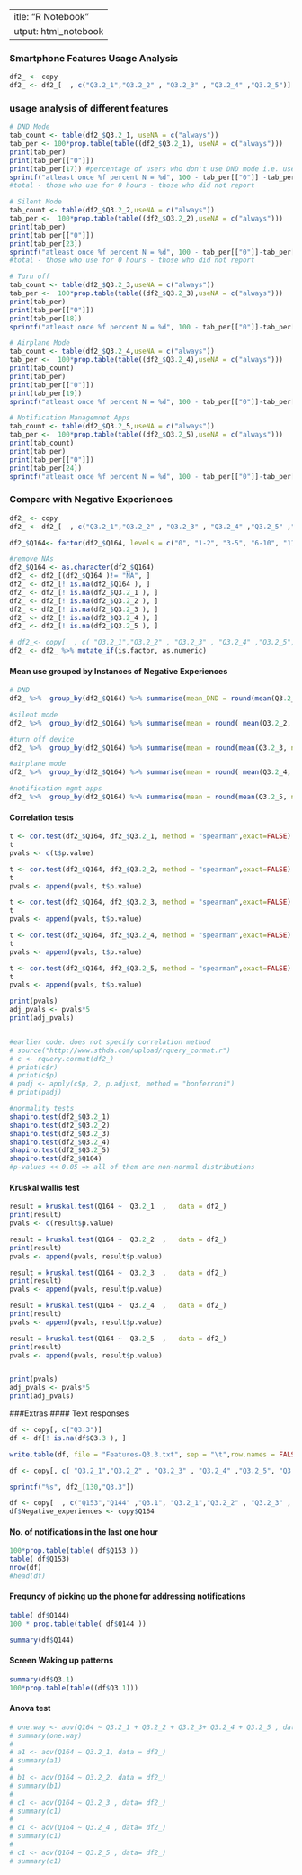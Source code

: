  ---
title: "R Notebook"
output: html_notebook
---
### Smartphone Features Usage Analysis
```r
df2_ <- copy
df2_ <- df2_[  , c("Q3.2_1","Q3.2_2" , "Q3.2_3" , "Q3.2_4" ,"Q3.2_5")]
```

### usage analysis of different features 
```r
# DND Mode
tab_count <- table(df2_$Q3.2_1, useNA = c("always"))
tab_per <- 100*prop.table(table((df2_$Q3.2_1), useNA = c("always")))
print(tab_per)
print(tab_per[["0"]])
print(tab_per[17]) #percentage of users who don't use DND mode i.e. use of 0 hours in a typical day
sprintf("atleast once %f percent N = %d", 100 - tab_per[["0"]] -tab_per[17] , nrow(df2_)- tab_count[["0"]]-tab_count[17] )
#total - those who use for 0 hours - those who did not report
```

```r
# Silent Mode
tab_count <- table(df2_$Q3.2_2,useNA = c("always"))
tab_per <-  100*prop.table(table((df2_$Q3.2_2),useNA = c("always")))
print(tab_per)
print(tab_per[["0"]])
print(tab_per[23])
sprintf("atleast once %f percent N = %d", 100 - tab_per[["0"]]-tab_per[23], nrow(df2_)-tab_count[["0"]]-tab_count[23] )
#total - those who use for 0 hours - those who did not report
```

```r
# Turn off
tab_count <- table(df2_$Q3.2_3,useNA = c("always"))
tab_per <-  100*prop.table(table((df2_$Q3.2_3),useNA = c("always")))
print(tab_per)
print(tab_per[["0"]])
print(tab_per[18])
sprintf("atleast once %f percent N = %d", 100 - tab_per[["0"]]-tab_per[18], nrow(df2_)-tab_count[["0"]]-tab_count[18] )
```


```r
# Airplane Mode
tab_count <- table(df2_$Q3.2_4,useNA = c("always"))
tab_per <-  100*prop.table(table((df2_$Q3.2_4),useNA = c("always")))
print(tab_count)
print(tab_per)
print(tab_per[["0"]])
print(tab_per[19])
sprintf("atleast once %f percent N = %d", 100 - tab_per[["0"]]-tab_per[19], nrow(df2_)-tab_count[["0"]]-tab_count[19] )
```

```r
# Notification Managemnet Apps
tab_count <- table(df2_$Q3.2_5,useNA = c("always"))
tab_per <-  100*prop.table(table((df2_$Q3.2_5),useNA = c("always")))
print(tab_count)
print(tab_per)
print(tab_per[["0"]])
print(tab_per[24])
sprintf("atleast once %f percent N = %d", 100 - tab_per[["0"]]-tab_per[24], nrow(df2_)-tab_count[["0"]]-tab_count[24])
```


### Compare with Negative Experiences
```r
df2_ <- copy
df2_ <- df2_[  , c("Q3.2_1","Q3.2_2" , "Q3.2_3" , "Q3.2_4" ,"Q3.2_5" ,"Q164")]

df2_$Q164<- factor(df2_$Q164, levels = c("0", "1-2", "3-5", "6-10", "11-20", "More than 20", ordered= TRUE))

#remove NAs
df2_$Q164 <- as.character(df2_$Q164)
df2_ <- df2_[(df2_$Q164 )!= "NA", ]
df2_ <- df2_[! is.na(df2_$Q164 ), ]
df2_ <- df2_[! is.na(df2_$Q3.2_1 ), ]
df2_ <- df2_[! is.na(df2_$Q3.2_2 ), ]
df2_ <- df2_[! is.na(df2_$Q3.2_3 ), ]
df2_ <- df2_[! is.na(df2_$Q3.2_4 ), ]
df2_ <- df2_[! is.na(df2_$Q3.2_5 ), ]
```


```r
# df2_<- copy[  , c( "Q3.2_1","Q3.2_2" , "Q3.2_3" , "Q3.2_4" ,"Q3.2_5", "Q164")]
df2_ <- df2_ %>% mutate_if(is.factor, as.numeric)
```

#### Mean use grouped by Instances of Negative Experiences
```r
# DND
df2_ %>%  group_by(df2_$Q164) %>% summarise(mean_DND = round(mean(Q3.2_1, na.rm = TRUE), 2), median_DND = median(Q3.2_1, na.rm = TRUE), sd_DND = sd(Q3.2_1, na.rm = TRUE))
```

```r
#silent mode
df2_ %>%  group_by(df2_$Q164) %>% summarise(mean = round( mean(Q3.2_2, na.rm = TRUE),2), median = median(Q3.2_2, na.rm = TRUE), sd = sd(Q3.2_2, na.rm = TRUE))
```

```r
#turn off device
df2_ %>%  group_by(df2_$Q164) %>% summarise(mean = round(mean(Q3.2_3, na.rm = TRUE),2), median = median(Q3.2_3, na.rm = TRUE), sd = sd(Q3.2_3, na.rm = TRUE))
```

```r
#airplane mode
df2_ %>%  group_by(df2_$Q164) %>% summarise(mean = round( mean(Q3.2_4, na.rm = TRUE),2), median = median(Q3.2_4, na.rm = TRUE), sd = sd(Q3.2_4, na.rm = TRUE))
```

```r
#notification mgmt apps
df2_ %>%  group_by(df2_$Q164) %>% summarise(mean = round(mean(Q3.2_5, na.rm = TRUE),2), median = median(Q3.2_5, na.rm = TRUE), sd = sd(Q3.2_5, na.rm = TRUE))
```



#### Correlation tests
```r
t <- cor.test(df2_$Q164, df2_$Q3.2_1, method = "spearman",exact=FALSE)
t
pvals <- c(t$p.value)

t <- cor.test(df2_$Q164, df2_$Q3.2_2, method = "spearman",exact=FALSE)
t
pvals <- append(pvals, t$p.value)

t <- cor.test(df2_$Q164, df2_$Q3.2_3, method = "spearman",exact=FALSE)
t
pvals <- append(pvals, t$p.value)

t <- cor.test(df2_$Q164, df2_$Q3.2_4, method = "spearman",exact=FALSE)
t
pvals <- append(pvals, t$p.value)

t <- cor.test(df2_$Q164, df2_$Q3.2_5, method = "spearman",exact=FALSE)
t
pvals <- append(pvals, t$p.value)

print(pvals)
adj_pvals <- pvals*5
print(adj_pvals)


#earlier code. does not specify correlation method
# source("http://www.sthda.com/upload/rquery_cormat.r")
# c <- rquery.cormat(df2_)
# print(c$r)
# print(c$p)
# padj <- apply(c$p, 2, p.adjust, method = "bonferroni")
# print(padj)
```

```r
#normality tests
shapiro.test(df2_$Q3.2_1)
shapiro.test(df2_$Q3.2_2)
shapiro.test(df2_$Q3.2_3)
shapiro.test(df2_$Q3.2_4)
shapiro.test(df2_$Q3.2_5)
shapiro.test(df2_$Q164)
#p-values << 0.05 => all of them are non-normal distributions
```



#### Kruskal wallis test
```r
result = kruskal.test(Q164 ~  Q3.2_1  ,   data = df2_) 
print(result)
pvals <- c(result$p.value)

result = kruskal.test(Q164 ~  Q3.2_2  ,   data = df2_) 
print(result)
pvals <- append(pvals, result$p.value)

result = kruskal.test(Q164 ~  Q3.2_3  ,   data = df2_) 
print(result)
pvals <- append(pvals, result$p.value)

result = kruskal.test(Q164 ~  Q3.2_4  ,   data = df2_) 
print(result)
pvals <- append(pvals, result$p.value)

result = kruskal.test(Q164 ~  Q3.2_5  ,   data = df2_) 
print(result)
pvals <- append(pvals, result$p.value)


print(pvals)
adj_pvals <- pvals*5
print(adj_pvals)

```


###Extras
#### Text responses
```r
df <- copy[, c("Q3.3")]
df <- df[! is.na(df$Q3.3 ), ]

write.table(df, file = "Features-Q3.3.txt", sep = "\t",row.names = FALSE)

df <- copy[, c( "Q3.2_1","Q3.2_2" , "Q3.2_3" , "Q3.2_4" ,"Q3.2_5", "Q3.3")]
```
```r
sprintf("%s", df2_[130,"Q3.3"])
```

```r
df <- copy[  , c("Q153","Q144" ,"Q3.1", "Q3.2_1","Q3.2_2" , "Q3.2_3" , "Q3.2_4" ,"Q3.2_5" ,"Q3.3")]
df$Negative_experiences <- copy$Q164 
```

#### No. of notifications in the last one hour
```r
100*prop.table(table( df$Q153 ))
table( df$Q153)
nrow(df)
#head(df)
```

#### Frequncy of picking up the phone for addressing notifications
```r
table( df$Q144)
100 * prop.table(table( df$Q144 ))
```

```r
summary(df$Q144)
```


#### Screen Waking up patterns
```r
summary(df$Q3.1)
100*prop.table(table((df$Q3.1)))
```






#### Anova test
```r
# one.way <- aov(Q164 ~ Q3.2_1 + Q3.2_2 + Q3.2_3+ Q3.2_4 + Q3.2_5 , data = df2_)
# summary(one.way)
# 
# a1 <- aov(Q164 ~ Q3.2_1, data = df2_)
# summary(a1)
# 
# b1 <- aov(Q164 ~ Q3.2_2, data = df2_)
# summary(b1)
# 
# c1 <- aov(Q164 ~ Q3.2_3 , data= df2_)
# summary(c1)
# 
# c1 <- aov(Q164 ~ Q3.2_4 , data= df2_)
# summary(c1)
# 
# c1 <- aov(Q164 ~ Q3.2_5 , data= df2_)
# summary(c1)
```

